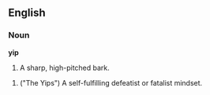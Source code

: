 ==English==

===Noun===

'''yip'''

#A sharp, high-pitched bark.

#("The Yips") A self-fulfilling defeatist or fatalist mindset.